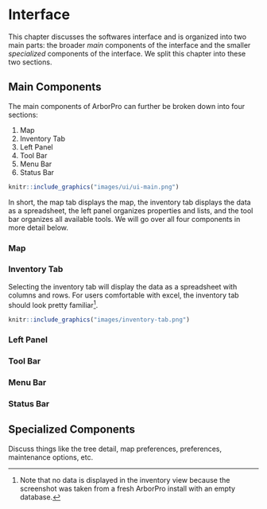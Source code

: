 # Interface {#interface}

This chapter discusses the softwares interface and is organized into two main parts: the broader _main_ components of the interface and the smaller _specialized_ components of the interface. We split this chapter into these two sections.

## Main Components

The main components of ArborPro can further be broken down into four sections:

1. Map
2. Inventory Tab
3. Left Panel
4. Tool Bar
5. Menu Bar
6. Status Bar

```r
knitr::include_graphics("images/ui/ui-main.png")
```

In short, the map tab displays the map, the inventory tab displays the data as a spreadsheet, the left panel organizes properties and lists, and the tool bar organizes all available tools. We will go over all four components in more detail below.

### Map

### Inventory Tab

Selecting the inventory tab will display the data as a spreadsheet with columns and rows. For users comfortable with excel, the inventory tab should look pretty familiar^[Note that no data is displayed in the inventory view because the screenshot was taken from a fresh ArborPro install with an empty database.].

```r
knitr::include_graphics("images/inventory-tab.png")
```

### Left Panel

### Tool Bar

### Menu Bar

### Status Bar

## Specialized Components

Discuss things like the tree detail, map preferences, preferences, maintenance options, etc.

